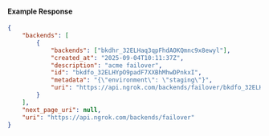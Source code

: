 #### Example Response

```json
{
	"backends": [
		{
			"backends": ["bkdhr_32ELHaq3qpFhdAOKQmnc9x8ewyl"],
			"created_at": "2025-09-04T10:11:37Z",
			"description": "acme failover",
			"id": "bkdfo_32ELHYpO9padF7XXBhMhwDPnkxI",
			"metadata": "{\"environment\": \"staging\"}",
			"uri": "https://api.ngrok.com/backends/failover/bkdfo_32ELHYpO9padF7XXBhMhwDPnkxI"
		}
	],
	"next_page_uri": null,
	"uri": "https://api.ngrok.com/backends/failover"
}
```
